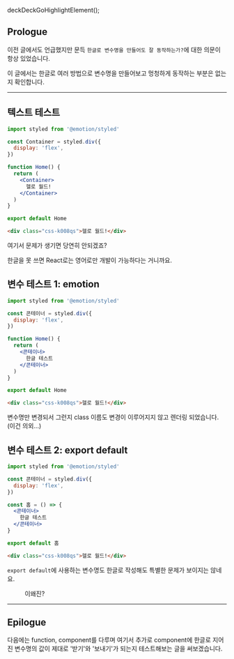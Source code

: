 deckDeckGoHighlightElement();

## Prologue

이전 글에서도 언급했지만 문득 `한글로 변수명을 만들어도 잘 동작하는가?`에 대한 의문이 항상 있었습니다.

이 글에서는 한글로 여러 방법으로 변수명을 만들어보고 멍청하게 동작하는 부분은 없는지 확인합니다.

---

## 텍스트 테스트

```jsx
import styled from '@emotion/styled'

const Container = styled.div({
  display: 'flex',
})

function Home() {
  return (
    <Container>
      헬로 월드!
    </Container>
  )
}

export default Home
```

```html
<div class="css-k008qs">헬로 월드!</div>
```

여기서 문제가 생기면 당연히 안되겠죠?

한글을 못 쓰면 React로는 영어로만 개발이 가능하다는 거니까요.

## 변수 테스트 1: emotion

```jsx
import styled from '@emotion/styled'

const 콘테이너 = styled.div({
  display: 'flex',
})

function Home() {
  return (
    <콘테이너>
      한글 테스트
    </콘테이너>
  )
}

export default Home
```

```html
<div class="css-k008qs">헬로 월드!</div>
```

변수명만 변경되서 그런지 class 이름도 변경이 이루어지지 않고 렌더링 되었습니다. (이건 의외...)

## 변수 테스트 2: export default

```jsx
import styled from '@emotion/styled'

const 콘테이너 = styled.div({
  display: 'flex',
})

const 홈 = () => {
  <콘테이너>
    한글 테스트
  </콘테이너>
}

export default 홈
```

```html
<div class="css-k008qs">헬로 월드!</div>
```

`export default`에 사용하는 변수명도 한글로 작성해도 특별한 문제가 보이지는 않네요.

<figure>
  <picture>
    <source srcSet={`/0/20211213/sibam.webp?${uuidv4()}`} type="image/webp" />
    <img src={`/0/20211213/sibam.jpeg?${uuidv4()}`} alt='' />
  </picture>
  <figcaption>이왜진?</figcaption>
</figure>

---

## Epilogue

다음에는 function, component를 다루며 여기서 추가로 component에 한글로 지어진 변수명의 값이 제대로 '받기'와 '보내기'가 되는지 테스트해보는 글을 써보겠습니다.
